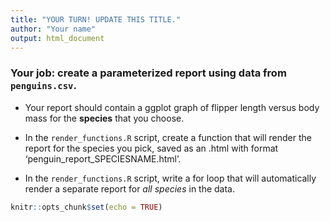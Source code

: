 ```yaml
---
title: "YOUR TURN! UPDATE THIS TITLE."
author: "Your name"
output: html_document
---
```


### Your job: create a parameterized report using data from `penguins.csv`. 
- Your report should contain a ggplot graph of flipper length versus body mass for the **species** that you choose.

- In the `render_functions.R` script, create a function that will render the report for the species you pick, saved as an .html with format 'penguin_report_SPECIESNAME.html'. 

- In the `render_functions.R` script, write a for loop that will automatically render a separate report for *all species* in the data. 



```r
knitr::opts_chunk$set(echo = TRUE)
```

